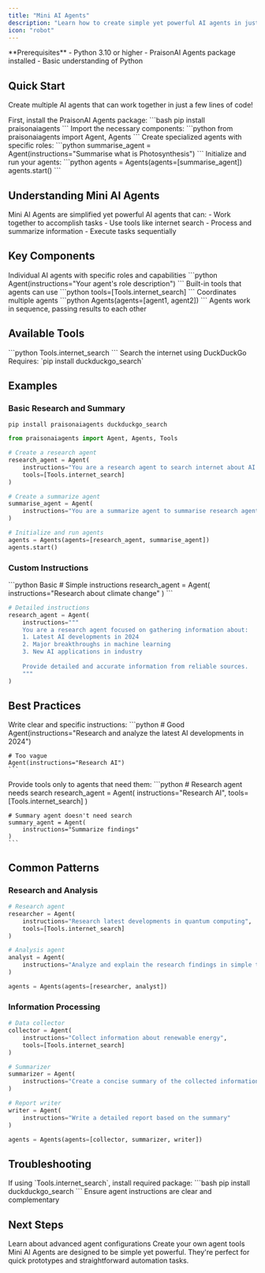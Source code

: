 ```yaml
---
title: "Mini AI Agents"
description: "Learn how to create simple yet powerful AI agents in just a few lines of code."
icon: "robot"
---
```


<Note>
  **Prerequisites**
  - Python 3.10 or higher
  - PraisonAI Agents package installed
  - Basic understanding of Python
</Note>

## Quick Start

Create multiple AI agents that can work together in just a few lines of code!

<Steps>
  <Step title="Install Package">
    First, install the PraisonAI Agents package:
    ```bash
    pip install praisonaiagents
    ```
  </Step>

  <Step title="Import Required Components">
    Import the necessary components:
    ```python
    from praisonaiagents import Agent, Agents
    ```
  </Step>

  <Step title="Create Your Agents">
    Create specialized agents with specific roles:
    ```python 
    summarise_agent = Agent(instructions="Summarise what is Photosynthesis")
    ```
  </Step>

  <Step title="Start Your Agents">
    Initialize and run your agents:
    ```python
    agents = Agents(agents=[summarise_agent])
    agents.start()
    ```
  </Step>
</Steps>

## Understanding Mini AI Agents

<Card title="What are Mini AI Agents?" icon="question">
  Mini AI Agents are simplified yet powerful AI agents that can:
  - Work together to accomplish tasks
  - Use tools like internet search
  - Process and summarize information
  - Execute tasks sequentially
</Card>

## Key Components

<CardGroup cols={2}>
  <Card title="Agent" icon="user-robot">
    Individual AI agents with specific roles and capabilities
    ```python
    Agent(instructions="Your agent's role description")
    ```
  </Card>
  <Card title="Tools" icon="wrench">
    Built-in tools that agents can use
    ```python
    tools=[Tools.internet_search]
    ```
  </Card>
  <Card title="Agents Manager" icon="users">
    Coordinates multiple agents
    ```python
    Agents(agents=[agent1, agent2])
    ```
  </Card>
  <Card title="Sequential Flow" icon="arrow-right">
    Agents work in sequence, passing results to each other
  </Card>
</CardGroup>

## Available Tools

<CardGroup cols={2}>
  <Card title="Internet Search" icon="search">
    ```python
    Tools.internet_search
    ```
    Search the internet using DuckDuckGo
    <Note>
      Requires: `pip install duckduckgo_search`
    </Note>
  </Card>
</CardGroup>

## Examples

### Basic Research and Summary

```terminal
pip install praisonaiagents duckduckgo_search
```

```python
from praisonaiagents import Agent, Agents, Tools

# Create a research agent
research_agent = Agent(
    instructions="You are a research agent to search internet about AI 2024",
    tools=[Tools.internet_search]
)

# Create a summarize agent
summarise_agent = Agent(
    instructions="You are a summarize agent to summarise research agent's findings"
)

# Initialize and run agents
agents = Agents(agents=[research_agent, summarise_agent])
agents.start()
```

### Custom Instructions

<CodeGroup>
```python Basic
# Simple instructions
research_agent = Agent(
    instructions="Research about climate change"
)
```

```python Advanced
# Detailed instructions
research_agent = Agent(
    instructions="""
    You are a research agent focused on gathering information about:
    1. Latest AI developments in 2024
    2. Major breakthroughs in machine learning
    3. New AI applications in industry
    
    Provide detailed and accurate information from reliable sources.
    """
)
```
</CodeGroup>

## Best Practices

<AccordionGroup>
  <Accordion title="Agent Instructions">
    Write clear and specific instructions:
    ```python
    # Good
    Agent(instructions="Research and analyze the latest AI developments in 2024")
    
    # Too vague
    Agent(instructions="Research AI")
    ```
  </Accordion>

  <Accordion title="Tool Usage">
    Provide tools only to agents that need them:
    ```python
    # Research agent needs search
    research_agent = Agent(
        instructions="Research AI",
        tools=[Tools.internet_search]
    )
    
    # Summary agent doesn't need search
    summary_agent = Agent(
        instructions="Summarize findings"
    )
    ```
  </Accordion>
</AccordionGroup>

## Common Patterns

### Research and Analysis
```python
# Research agent
researcher = Agent(
    instructions="Research latest developments in quantum computing",
    tools=[Tools.internet_search]
)

# Analysis agent
analyst = Agent(
    instructions="Analyze and explain the research findings in simple terms"
)

agents = Agents(agents=[researcher, analyst])
```

### Information Processing
```python
# Data collector
collector = Agent(
    instructions="Collect information about renewable energy",
    tools=[Tools.internet_search]
)

# Summarizer
summarizer = Agent(
    instructions="Create a concise summary of the collected information"
)

# Report writer
writer = Agent(
    instructions="Write a detailed report based on the summary"
)

agents = Agents(agents=[collector, summarizer, writer])
```

## Troubleshooting

<CardGroup cols={2}>
  <Card title="Tool Not Available" icon="triangle-exclamation">
    If using `Tools.internet_search`, install required package:
    ```bash
    pip install duckduckgo_search
    ```
  </Card>
  <Card title="Agent Communication" icon="comments">
    Ensure agent instructions are clear and complementary
  </Card>
</CardGroup>

## Next Steps

<CardGroup cols={2}>
  <Card title="Advanced Agents" icon="graduation-cap" href="./advanced">
    Learn about advanced agent configurations
  </Card>
  <Card title="Custom Tools" icon="screwdriver-wrench" href="./tools">
    Create your own agent tools
  </Card>
</CardGroup>

<Note>
  Mini AI Agents are designed to be simple yet powerful. They're perfect for quick prototypes and straightforward automation tasks.
</Note>